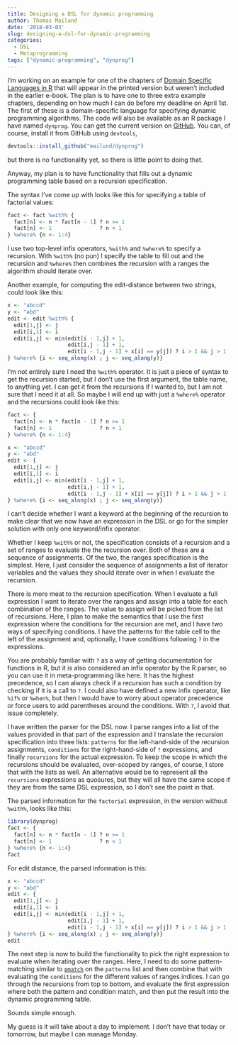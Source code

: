 ```yaml
---
title: Designing a DSL for dynamic programming
author: Thomas Mailund
date: '2018-03-03'
slug: designing-a-dsl-for-dynamic-programming
categories:
  - DSL
  - Metaprogramming
tags: ["dynamic-programming", "dynprog"]
---
```


I'm working on an example for one of the chapters of [Domain Specific Languages in R](http://amzn.to/2FO5MiQ) that will appear in the printed version but weren't included in the earlier e-book. The plan is to have one to three extra example chapters, depending on how much I can do before my deadline on April 1st. The first of these is a domain-specific language for specifying dynamic programming algorithms. The code will also be available as an R package I have named `dynprog`. You can get the current version on [GitHub](https://github.com/mailund/dynprog). You can, of course, install it from GitHub using `devtools`, 

```r
devtools::install_github("mailund/dynprog")
```

but there is no functionality yet, so there is little point to doing that.

Anyway, my plan is to have functionality that fills out a dynamic programming table based on a recursion specification.

The syntax I've come up with looks like this for specifying a table of factorial values:

```r
fact <- fact %with% {
  fact[n] <- n * fact[n - 1] ? n >= 1
  fact[n] <- 1               ? n < 1
} %where% {n <- 1:4}
```

I use two top-level infix operators, `%with%` and `%where%` to specify a recursion. With `%with%` (no pun) I specify the table to fill out and the recursion and `%where%` then combines the recursion with a ranges the algorithm should iterate over.

Another example, for computing the edit-distance between two strings, could look like this:

```r
x <- "abccd"
y <- "abd"
edit <- edit %with% {
  edit[1,j] <- j
  edit[i,1] <- i
  edit[i,j] <- min(edit[i - 1,j] + 1,
                   edit[i,j - 1] + 1,
                   edit[i - 1,j - 1] + x[i] == y[j]) ? i > 1 && j > 1
} %where% {i <- seq_along(x) ; j <- seq_along(y)}
```

I'm not entirely sure I need the `%with%` operator. It is just a piece of syntax to get the recursion started, but I don't use the first argument, the table name, to anything yet. I can get it from the recursions if I wanted to, but I am not sure that I need it at all. So maybe I will end up with just a `%where%` operator and the recursions could look like this:

```r
fact <- {
  fact[n] <- n * fact[n - 1] ? n >= 1
  fact[n] <- 1               ? n < 1
} %where% {n <- 1:4}

x <- "abccd"
y <- "abd"
edit <- {
  edit[1,j] <- j
  edit[i,1] <- i
  edit[i,j] <- min(edit[i - 1,j] + 1,
                   edit[i,j - 1] + 1,
                   edit[i - 1,j - 1] + x[i] == y[j]) ? i > 1 && j > 1
} %where% {i <- seq_along(x) ; j <- seq_along(y)}
```

I can't decide whether I want a keyword at the beginning of the recursion to make clear that we now have an expression in the DSL or go for the simpler solution with only one keyword/infix operator.

Whether I keep `%with%` or not, the specification consists of a recursion and a set of ranges to evaluate the the recursion over. Both of these are a sequence of assignments. Of the two, the ranges specification is the simplest. Here, I just consider the sequence of assignments a list of iterator variables and the values they should iterate over in when I evaluate the recursion.

There is more meat to the recursion specification. When I evaluate a full expression I want to iterate over the ranges and assign into a table for each combination of the ranges. The value to assign will be picked from the list of recursions. Here, I plan to make the semantics that I use the first expression where the conditions for the recursion are met, and I have two ways of specifying conditions. I have the patterns for the table cell to the left of the assignment and, optionally, I have conditions following `?` in the expressions.

You are probably familiar with `?` as a way of getting documentation for functions in R, but it is also considered an infix operator by the R parser, so you can use it in meta-programming like here. It has the highest precedence, so I can always check if a recursion has such a condition by checking if it is a call to `?`. I could also have defined a new infix operator, like `%if%` or `%when%`, but then I would have to worry about operator precedence or force users to add parentheses around the conditions. With `?`, I avoid that issue completely.

I have written the parser for the DSL now. I parse ranges into a list of the values provided in that part of the expression and I translate the recursion specification into three lists: `patterns` for the left-hand-side of the recursion assignments, `conditions` for the right-hand-side of `?` expressions, and finally `recursions` for the actual expression. To keep the scope in which the recursions should be evaluated, over-scoped by ranges, of course, I store that with the lists as well. An alternative would be to represent all the `recursions` expressions as quosures, but they will all have the same scope if they are from the same DSL expression, so I don't see the point in that.

The parsed information for the `factorial` expression, in the version without `%with%`, looks like this:

```r
library(dynprog)
fact <- {
  fact[n] <- n * fact[n - 1] ? n >= 1
  fact[n] <- 1               ? n < 1
} %where% {n <- 1:4}
fact
```

For edit distance, the parsed information is this:

```r
x <- "abccd"
y <- "abd"
edit <- {
  edit[1,j] <- j
  edit[i,1] <- i
  edit[i,j] <- min(edit[i - 1,j] + 1,
                   edit[i,j - 1] + 1,
                   edit[i - 1,j - 1] + x[i] == y[j]) ? i > 1 && j > 1
} %where% {i <- seq_along(x) ; j <- seq_along(y)}
edit
```

The next step is now to build the functionality to pick the right expression to evaluate when iterating over the ranges. Here, I need to do some pattern-matching similar to [`pmatch`](http://github.com/mailund/pmatch) on the `patterns` list and then combine that with evaluating the `conditions` for the different values of ranges indices. I can go through the recursions from top to bottom, and evaluate the first expression where both the pattern and condition match, and then put the result into the dynamic programming table.

Sounds simple enough.

My guess is it will take about a day to implement. I don't have that today or tomorrow, but maybe I can manage Monday.
